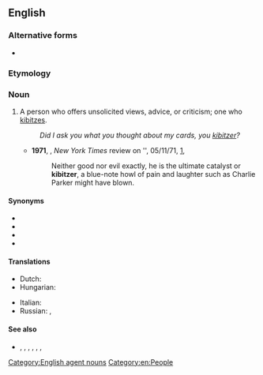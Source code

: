 ==English==

===Alternative forms===
* {{l|en|kibbitzer}}

===Etymology===
{{suffix|en|kibitz|er}}

===Noun===
{{en-noun}}

# A person who offers unsolicited views, advice, or criticism; one who [[kibitz]]es.
#: ''Did I ask you what you thought about my cards, you [[kibitzer]]?''
#* '''1971''', {{w|John Updike}}, ''New York Times'' review on '{{w|Rabbit Redux}}', 05/11/71, [http://www.nytimes.com/1971/11/05/books/updike-rabbit.html],
#*: Neither good nor evil exactly, he is the ultimate catalyst or '''kibitzer''', a blue-note howl of pain and laughter such as Charlie Parker might have blown.

====Synonyms====
* {{l|en|meddler}}
* {{l|en|busybody}}
* {{l|en|marplot}}
* {{l|en|nosey parker}}

====Translations====
{{trans-top|meddlesome person who tells others what to do}}
* Dutch: {{t|nl|[[bazig]] [[persoon]]|n}}
* Hungarian: {{t+|hu|kibic}}
{{trans-mid}}
* Italian: {{t+|it|ficcanaso}}
* Russian: {{t+|ru|надое́да|m|f}} {{qualifier|gadfly}}, {{t|ru|непро́шеный зри́тель}}
{{trans-bottom}}

====See also====
* {{l|en|gatecrasher}}, {{l|en|interloper}}, {{l|en|peeping tom}}, {{l|en|persona non grata}}, {{l|en|encroacher}}, {{l|en|backseat driver}}, {{l|en|buttinsky}}

[[Category:English agent nouns]]
[[Category:en:People]]